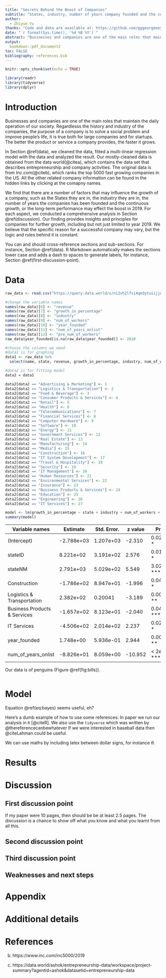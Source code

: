 ```yaml
---
title: "Secrets Behind the Boost of Companies"
subtitle: "States, industry, number of years company founded and the continuous growth are the main factors that contributes to the Boost."
author: 
  - Zhiyue Yu
thanks: "Code and data are available at: https://github.com/gggeorgeeeyu/304final."
date: "`r format(Sys.time(), '%d %B %Y')`"
abstract: "Businesses and companies are one of the main roles that maintain the daily operation of our society. The purpose of a company is to solve a social problem and improve people's life, it is true both for large companies and for startups. The better the product or service a company provides, the faster it grows. Our mostly-cleaned data is obtained from the data world, which contains the data set that describes entrepreneurship and company activities. The original data is from Inc.com, which ranks the top 5000 fast growing companies in the US. We find that there are a number of factors that may influence the growth of a company, such as the States they are in, the industry they are in, the number of years the companies has been founded and the continuous growth, or the long-term performance may effect the boost in 2019. Our finding provides insights and principles for companies for further growth, including but not just limit to year 2019."
output:
  bookdown::pdf_document2
toc: FALSE
bibliography: references.bib
---
```


```r
knitr::opts_chunk$set(echo = TRUE)

library(readr)
library(tidyverse)
library(dplyr)
```

# Introduction

Businesses and companies are one of the main roles that maintain the daily operation of our society. Regardlesss the history and industry of the companies, the purpose of a company is to solve a social problem and improve people's life, it is true both for large companies and for startups. The better the product or service a company provides, the faster it grows. 

In Section \@ref(data), we cleaned the data, fitted a multi-linear regression model with the data and analyzed the result. Our mostly-cleaned data is obtained from the data world(@citea), which contains the data set that describes entrepreneurship and company activities. The original data is from Inc.com(@citeb), which ranks the top 5000 fast growing companies in the US. All the other related company information can be found in the hidden links by clicking at the comapny names.

We find that there are a number of factors that may influence the growth of a company, such as the States they are in, the industry they are in, the number of years the companies has been founded and the continuous growth, or the long-term performance may effect the boost in 2019. For each aspect, we conducted a comprehensive analysis in Section \@ref(discussion). Our finding provides insights and principles for companies for further growth, including but not just limited to year 2019. We believe that the specific reason for a successful company may vary, but the logic and rules behind it is constant.





You can and should cross-reference sections and sub-sections. For instance, Section \@ref(data). R Markdown automatically makes the sections lower case and adds a dash to spaces to generate labels, for instance, Section \@ref(first-discussion-point). 



# Data

```r
raw_data <- read.csv("https://query.data.world/s/ni2vh2lfsi4qm3ytuiijjn7fpgkxyc", header=TRUE, stringsAsFactors=FALSE)
```

```r
#change the variable names
names(raw_data)[6] <- "revenue"
names(raw_data)[7] <- "growth_in_percentage"
names(raw_data)[8] <- "industry"
names(raw_data)[9] <- "num_of_workers"
names(raw_data)[10] <- "year_founded"
names(raw_data)[11] <- "num_of_years_onlist"
names(raw_data)[12] <- "pre_num_of_workers"
raw_data$year_founded[is.na(raw_data$year_founded)] <- 2010

#choose the columns we need
#data1 is for graphing 
data1 <- raw_data %>%
  select(name, state, revenue, growth_in_percentage, industry, num_of_workers, year_founded, num_of_years_onlist, pre_num_of_workers)

#data2 is for fitting model
data2 = data1

data2[data2 == "Advertising & Marketing"] <- 1
data2[data2 == "Logistics & Transportation"] <- 2
data2[data2 == "Food & Beverage"] <- 3
data2[data2 == "Consumer Products & Services"] <- 4
data2[data2 == "Retail"] <- 5
data2[data2 == "Health"] <- 6
data2[data2 == "Telecommunications"] <- 7
data2[data2 == "Financial Services"] <- 8
data2[data2 == "Computer Hardware"] <- 9
data2[data2 == "Software"] <- 10
data2[data2 == "Energy"] <- 11
data2[data2 == "Government Services"] <- 12
data2[data2 == "Real Estate"] <- 13
data2[data2 == "Manufacturing"] <- 14
data2[data2 == "Media"] <- 15
data2[data2 == "Construction"] <- 16
data2[data2 == "IT System Development"] <- 17
data2[data2 == "Travel & Hospitality"] <- 18
data2[data2 == "Security"] <- 19
data2[data2 == "IT Management"] <- 20
data2[data2 == "Human Resources"] <- 21
data2[data2 == "Environmental Services"] <- 22
data2[data2 == "Insurance"] <- 23
data2[data2 == "Business Products & Services"] <- 24
data2[data2 == "Education"] <- 25
data2[data2 == "Engineering"] <- 26
data2[data2 == "IT Services"] <- 27
```


```{r， include = FALSE}
model <- lm(growth_in_percentage ~ state + industry + num_of_workers + year_founded + num_of_years_onlist + pre_num_of_workers , data = data2)
summary(model)
```

Variable names                        | Estimate    | Std. Error.   | z value      | Pr>\|z\|
------------------------------------- |------------ |-------------- |------------- |-------------
(Intercept)                           |-2.788e+03   |1.207e+03      |-2.310        |0.02091  *  
stateID                               |8.221e+02    |3.191e+02      |2.576         |0.01003  * 
stateNM                               |2.791e+03    |5.029e+02      |5.549         |3.02e-08 ***
Construction                          |-1.786e+02   |8.947e+01      |-1.996        |0.04601  *
Logistics & Transportation            |2.382e+02    |0.20041        |-3.189        |0.001429 ** 
Business Products & Services          |-1.657e+02   |8.123e+01      |-2.040        |0.04137  ***
IT Services                           |-4.506e+02   |2.014e+02      |2.237         |0.02532  *
year_founded                          |1.748e+00    |5.936e-01      |2.944         |0.00325  **
num_of_years_onlist                   |-8.826e+01   |8.059e+00      |-10.952       |< 2e-16  ***






Our data is of penguins (Figure \@ref(fig:bills)).

```r

```

# Model

\begin{equation}
Pr(\theta | y) = \frac{Pr(y | \theta) Pr(\theta)}{Pr(y)}  (\#eq:bayes)
\end{equation}

Equation \@ref(eq:bayes) seems useful, eh?

Here's a dumb example of how to use some references: In paper we run our analysis in `R` [@citeR]. We also use the `tidyverse` which was written by @thereferencecanbewhatever If we were interested in baseball data then @citeLahman could be useful. 

We can use maths by including latex between dollar signs, for instance $\theta$.


# Results

# Discussion

## First discussion point

If my paper were 10 pages, then should be be at least 2.5 pages. The discussion is a chance to show off what you know and what you learnt from all this. 

## Second discussion point

## Third discussion point

## Weaknesses and next steps



\newpage

\appendix

# Appendix {-}


# Additional details


\newpage


# References


b. https://www.inc.com/inc5000/2019

a. https://data.world/ashok/entrepreneurship-data/workspace/project-summary?agentid=ashok&datasetid=entrepreneurship-data

